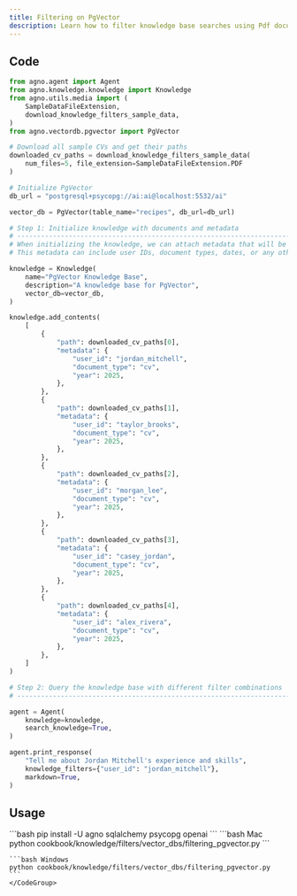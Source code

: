 ```yaml
---
title: Filtering on PgVector
description: Learn how to filter knowledge base searches using Pdf documents with user-specific metadata in PgVector.
---
```


## Code

```python
from agno.agent import Agent
from agno.knowledge.knowledge import Knowledge
from agno.utils.media import (
    SampleDataFileExtension,
    download_knowledge_filters_sample_data,
)
from agno.vectordb.pgvector import PgVector

# Download all sample CVs and get their paths
downloaded_cv_paths = download_knowledge_filters_sample_data(
    num_files=5, file_extension=SampleDataFileExtension.PDF
)

# Initialize PgVector
db_url = "postgresql+psycopg://ai:ai@localhost:5532/ai"

vector_db = PgVector(table_name="recipes", db_url=db_url)

# Step 1: Initialize knowledge with documents and metadata
# ------------------------------------------------------------------------------
# When initializing the knowledge, we can attach metadata that will be used for filtering
# This metadata can include user IDs, document types, dates, or any other attributes

knowledge = Knowledge(
    name="PgVector Knowledge Base",
    description="A knowledge base for PgVector",
    vector_db=vector_db,
)

knowledge.add_contents(
    [
        {
            "path": downloaded_cv_paths[0],
            "metadata": {
                "user_id": "jordan_mitchell",
                "document_type": "cv",
                "year": 2025,
            },
        },
        {
            "path": downloaded_cv_paths[1],
            "metadata": {
                "user_id": "taylor_brooks",
                "document_type": "cv",
                "year": 2025,
            },
        },
        {
            "path": downloaded_cv_paths[2],
            "metadata": {
                "user_id": "morgan_lee",
                "document_type": "cv",
                "year": 2025,
            },
        },
        {
            "path": downloaded_cv_paths[3],
            "metadata": {
                "user_id": "casey_jordan",
                "document_type": "cv",
                "year": 2025,
            },
        },
        {
            "path": downloaded_cv_paths[4],
            "metadata": {
                "user_id": "alex_rivera",
                "document_type": "cv",
                "year": 2025,
            },
        },
    ]
)

# Step 2: Query the knowledge base with different filter combinations
# ------------------------------------------------------------------------------

agent = Agent(
    knowledge=knowledge,
    search_knowledge=True,
)

agent.print_response(
    "Tell me about Jordan Mitchell's experience and skills",
    knowledge_filters={"user_id": "jordan_mitchell"},
    markdown=True,
)

```

## Usage

<Steps>
  <Step title="Install libraries">
    ```bash
    pip install -U agno sqlalchemy psycopg openai
    ```
  </Step>
  <Snippet file="run-pgvector-step.mdx" />

  <Step title="Run the example">
    <CodeGroup>
    ```bash Mac
    python cookbook/knowledge/filters/vector_dbs/filtering_pgvector.py
    ```

    ```bash Windows
    python cookbook/knowledge/filters/vector_dbs/filtering_pgvector.py
    ```
    </CodeGroup>
  </Step>
</Steps>